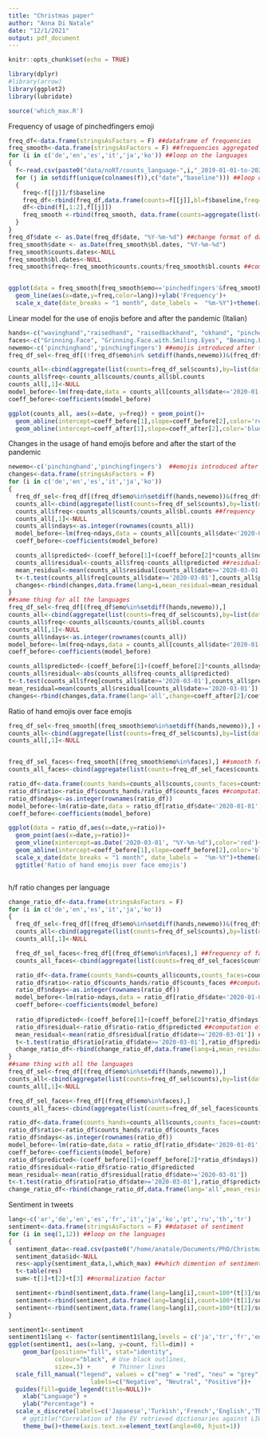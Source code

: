 ```yaml
---
title: "Christmas paper"
author: "Anna Di Natale"
date: "12/1/2021"
output: pdf_document
---
```


```r
knitr::opts_chunk$set(echo = TRUE)
```

```r
library(dplyr)
#library(arrow)
library(ggplot2)
library(lubridate)
```

```r
source('which_max.R')
```

Frequency of usage of pinchedfingers emoji
```r
freq_df<-data.frame(stringsAsFactors = F) ##dataframe of frequencies
freq_smooth<-data.frame(stringsAsFactors = F) ##frequencies aggregated on a weekly basis
for (i in c('de','en','es','it','ja','ko')) ##loop on the languages
{
  f<-read.csv(paste0("data/noRT/counts_language-",i,"_2019-01-01-to-2021-11-28.csv")) ##dataframe of the rough counts
  for (j in setdiff(unique(colnames(f)),c("date","baseline"))) ##loop on the emojis
  {
    freq<-f[[j]]/f$baseline
    freq_df<-rbind(freq_df,data.frame(counts=f[[j]],bl=f$baseline,freq=freq,lang=i,emo=j,date=f$date,stringsAsFactors = F)) ##save the frequencies
    df<-cbind(f[,1:2],f[[j]])
    freq_smooth <-rbind(freq_smooth, data.frame(counts=aggregate(list(counts=df$`f[[j]]`),by=list(dates=cut(as.POSIXct(df$date),"week")),sum),bl=aggregate(list(counts=df$baseline),by=list(dates=cut(as.POSIXct(df$date),"week")),sum),emo=j,lang=i,stringsAsFactors = F)) ##aggregate the counts by week
  }
}
freq_df$date <- as.Date(freq_df$date, "%Y-%m-%d") ##change format of date
freq_smooth$date <- as.Date(freq_smooth$bl.dates, "%Y-%m-%d")
freq_smooth$counts.dates<-NULL
freq_smooth$bl.dates<-NULL
freq_smooth$freq<-freq_smooth$counts.counts/freq_smooth$bl.counts ##computing frequency


ggplot(data = freq_smooth[freq_smooth$emo=='pinchedfingers'&freq_smooth$lang%in%c('it','ko','en')&freq_smooth$date>'2020-03-10',],aes(x=date,y=freq))+
  geom_line(aes(x=date,y=freq,color=lang))+ylab('Frequency')+
  scale_x_date(date_breaks = "1 month", date_labels =  "%m-%Y")+theme(axis.text.x=element_text(angle=60, hjust=1))

```

Linear model for the use of enojis before and after the pandemic (Italian)
```r
hands<-c("wavinghand","raisedhand", "raisedbackhand", "okhand", "pinchedfingers","pinchinghand","victoryhand", "crossedfingers", "loveyougesture", "signofthehorns", "backhandindexpointingup", "middlefinger", "backhandindexpointingdown", "indexpointingup", "thumbsup","thumbsdown", "raisedfist", "oncomingfist", "clappinghands", "raisinghands", "foldedhands")
faces<-c("Grinning.Face", "Grinning.Face.with.Smiling.Eyes", "Beaming.Face.with.Smiling.Eyes",  "Slightly.Smiling.Face", "Smiling.Face.with.Heart.Eyes", "Star.Struck", "GrinningFacewithBigEyes", "SmilingFacewithSmilingEyes", "SmilingFacewithHearts", "SmilingFace", "RelievedFace", "PensiveFace", "WorriedFace", "SlightlyFrowningFace", "FrowningFace", "CryingFace", "LoudlyCryingFace", "EnragedFace", "AngryFace", "FacewithSymbolsonMouth", "AngryFacewithHorns", "FacewithMedicalMask", "FacewithThermometer", "FacewithHead.Bandage", "SneezingFace")
newemo<-c('pinchinghand','pinchingfingers') ##emojis introduced after the start of the pandemic
freq_df_sel<-freq_df[(!freq_df$emo%in% setdiff(hands,newemo))&(freq_df$lang=='it'),] ##selecting only frequencies of hand emojis apart from emojis introduced after the pandemic

counts_all<-cbind(aggregate(list(counts=freq_df_sel$counts),by=list(date=freq_df_sel$date),sum),aggregate(list(bl.counts=freq_df_sel$bl),by=list(date=freq_df_sel$date),sum))
counts_all$freq<-counts_all$counts/counts_all$bl.counts
counts_all[,1]<-NULL
model_before<-lm(freq~date,data = counts_all[counts_all$date<='2020-01-01',]) ##modelling the usage of hand emojis in 2019
coeff_before<-coefficients(model_before)

ggplot(counts_all, aes(x=date, y=freq)) + geom_point()+
  geom_abline(intercept=coeff_before[1],slope=coeff_before[2],color='red')+
  geom_abline(intercept=coeff_after[1],slope=coeff_after[2],color='blue')


```

Changes in the usage of hand emojis before and after the start of the pandemic
```r
newemo<-c('pinchinghand','pinchingfingers')  ##emojis introduced after the start of the pandemic
changes<-data.frame(stringsAsFactors = F)
for (i in c('de','en','es','it','ja','ko'))
{
  freq_df_sel<-freq_df[(freq_df$emo%in%setdiff(hands,newemo))&(freq_df$lang==i),] ##frequency of usage of hand emojis
  counts_all<-cbind(aggregate(list(counts=freq_df_sel$counts),by=list(date=freq_df_sel$date),sum),aggregate(list(bl.counts=freq_df_sel$bl),by=list(date=freq_df_sel$date),sum))
  counts_all$freq<-counts_all$counts/counts_all$bl.counts ##frequency
  counts_all[,1]<-NULL
  counts_all$ndays<-as.integer(rownames(counts_all))
  model_before<-lm(freq~ndays,data = counts_all[counts_all$date<'2020-01-01',]) ##usage of hand emojis before the start of the pandemic
  coeff_before<-coefficients(model_before)

  counts_all$predicted<-(coeff_before[1]+(coeff_before[2]*counts_all$ndays)) ##predicted counts
  counts_all$residual<-counts_all$freq-counts_all$predicted ##residuals
  mean_residual<-mean(counts_all$residual[counts_all$date>='2020-03-01']) ##mean residual on the period after the start of the pandemic
  t<-t.test(counts_all$freq[counts_all$date>='2020-03-01'],counts_all$predicted[counts_all$date>='2020-03-01'])
  changes<-rbind(changes,data.frame(lang=i,mean_residual=mean_residual,perc=mean_residual/mean(counts_all$freq[counts_all$date>'2020-03-01']),pval=t$p.value,stringsAsFactors = F))
}
##same thing for all the languages
freq_df_sel<-freq_df[(freq_df$emo%in%setdiff(hands,newemo)),]
counts_all<-cbind(aggregate(list(counts=freq_df_sel$counts),by=list(date=freq_df_sel$date),sum),aggregate(list(bl.counts=freq_df_sel$bl),by=list(date=freq_df_sel$date),sum))
counts_all$freq<-counts_all$counts/counts_all$bl.counts
counts_all[,1]<-NULL
counts_all$ndays<-as.integer(rownames(counts_all))
model_before<-lm(freq~ndays,data = counts_all[counts_all$date<'2020-01-01',])
coeff_before<-coefficients(model_before)

counts_all$predicted<-(coeff_before[1]+(coeff_before[2]*counts_all$ndays))
counts_all$residual<-abs(counts_all$freq-counts_all$predicted)
t<-t.test(counts_all$freq[counts_all$date>='2020-03-01'],counts_all$predicted[counts_all$date>='2020-03-01'])
mean_residual=mean(counts_all$residual[counts_all$date>='2020-03-01'])
changes<-rbind(changes,data.frame(lang='all',change=coeff_after[2]/coeff_before[2],mean_residual=mean_residual,perc=mean_residual/mean(counts_all$freq[counts_all$date>='2020-03-01']),pval=t$p.value,stringsAsFactors = F))

```

Ratio of hand emojis over face emojis
```r
freq_df_sel<-freq_smooth[(freq_smooth$emo%in%setdiff(hands,newemo)),] ##smooth frequency of hand emojis minus new hand emojis
counts_all<-cbind(aggregate(list(counts=freq_df_sel$counts),by=list(date=freq_df_sel$date),sum),aggregate(list(bl.counts=freq_df_sel$bl),by=list(date=freq_df_sel$date),sum))
counts_all[,1]<-NULL


freq_df_sel_faces<-freq_smooth[(freq_smooth$emo%in%faces),] ##smooth frequency of face emojis (no newly introduced emojis in this category)
counts_all_faces<-cbind(aggregate(list(counts=freq_df_sel_faces$counts),by=list(date=freq_df_sel_faces$date),sum),aggregate(list(bl.counts=freq_df_sel_faces$bl),by=list(date=freq_df_sel_faces$date),sum))

ratio_df<-data.frame(counts_hands=counts_all$counts,counts_faces=counts_all_faces$counts,bl=counts_all$bl.counts,date=counts_all$date,lang='all') #ratio of h/f emojis
ratio_df$ratio<-ratio_df$counts_hands/ratio_df$counts_faces ##computation of the ratio
ratio_df$ndays<-as.integer(rownames(ratio_df))
model_before<-lm(ratio~date,data = ratio_df[ratio_df$date<'2020-01-01',]) ##model of the ratio in 2019
coeff_before<-coefficients(model_before)

ggplot(data = ratio_df,aes(x=date,y=ratio))+
  geom_point(aes(x=date,y=ratio))+
  geom_vline(xintercept=as.Date('2020-03-01', "%Y-%m-%d"),color='red')+
  geom_abline(intercept=coeff_before[1],slope=coeff_before[2],color='blue')+ylab('hands/faces')+
  scale_x_date(date_breaks = "1 month", date_labels =  "%m-%Y")+theme(axis.text.x=element_text(angle=60, hjust=1))+
  ggtitle('Ratio of hand emojis over face emojis')



```

h/f ratio changes per language 
```r
change_ratio_df<-data.frame(stringsAsFactors = F)
for (i in c('de','en','es','it','ja','ko'))
{
  freq_df_sel<-freq_df[(freq_df$emo%in%setdiff(hands,newemo))&(freq_df$lang==i),] ##frequency of hand emojis
  counts_all<-cbind(aggregate(list(counts=freq_df_sel$counts),by=list(date=freq_df_sel$date),sum),aggregate(list(bl.counts=freq_df_sel$bl),by=list(date=freq_df_sel$date),sum))
  counts_all[,1]<-NULL

  freq_df_sel_faces<-freq_df[(freq_df$emo%in%faces),] ##frequency of face emojis
  counts_all_faces<-cbind(aggregate(list(counts=freq_df_sel_faces$counts),by=list(date=freq_df_sel_faces$date),sum),aggregate(list(bl.counts=freq_df_sel_faces$bl),by=list(date=freq_df_sel_faces$date),sum))

  ratio_df<-data.frame(counts_hands=counts_all$counts,counts_faces=counts_all_faces$counts,bl=counts_all$bl.counts,date=counts_all$date,lang=i) ##df of ratio per language
  ratio_df$ratio<-ratio_df$counts_hands/ratio_df$counts_faces ##computation of the ratio
  ratio_df$ndays<-as.integer(rownames(ratio_df))
  model_before<-lm(ratio~ndays,data = ratio_df[ratio_df$date<'2020-01-01',]) ##model of the ratio in 2019
  coeff_before<-coefficients(model_before)
  
  ratio_df$predicted<-(coeff_before[1]+(coeff_before[2]*ratio_df$ndays)) ##predicted ratio after the start of the pandemic
  ratio_df$residual<-ratio_df$ratio-ratio_df$predicted ##computation of the residual
  mean_residual<-mean(ratio_df$residual[ratio_df$date>='2020-03-01']) ##mean residual after the start of the pandemic
  t<-t.test(ratio_df$ratio[ratio_df$date>='2020-03-01'],ratio_df$predicted[ratio_df$date>='2020-03-01'])
  change_ratio_df<-rbind(change_ratio_df,data.frame(lang=i,mean_residual=mean_residual,perc=mean_residual/mean(ratio_df$ratio[ratio_df$date>='2020-03-01']),pvalue=t$p.value,stringsAsFactors = F))
}
##same thing with all the languages
freq_df_sel<-freq_df[(freq_df$emo%in%setdiff(hands,newemo)),]
counts_all<-cbind(aggregate(list(counts=freq_df_sel$counts),by=list(date=freq_df_sel$date),sum),aggregate(list(bl.counts=freq_df_sel$bl),by=list(date=freq_df_sel$date),sum))
counts_all[,1]<-NULL

freq_df_sel_faces<-freq_df[(freq_df$emo%in%faces),]
counts_all_faces<-cbind(aggregate(list(counts=freq_df_sel_faces$counts),by=list(date=freq_df_sel_faces$date),sum),aggregate(list(bl.counts=freq_df_sel_faces$bl),by=list(date=freq_df_sel_faces$date),sum))

ratio_df<-data.frame(counts_hands=counts_all$counts,counts_faces=counts_all_faces$counts,bl=counts_all$bl.counts,date=counts_all$date,lang='all')
ratio_df$ratio<-ratio_df$counts_hands/ratio_df$counts_faces
ratio_df$ndays<-as.integer(rownames(ratio_df))
model_before<-lm(ratio~date,data = ratio_df[ratio_df$date<'2020-01-01',])
coeff_before<-coefficients(model_before)
ratio_df$predicted<-(coeff_before[1]+(coeff_before[2]*ratio_df$ndays))
ratio_df$residual<-ratio_df$ratio-ratio_df$predicted
mean_residual<-mean(ratio_df$residual[ratio_df$date>='2020-03-01'])
t<-t.test(ratio_df$ratio[ratio_df$date>='2020-03-01'],ratio_df$predicted[ratio_df$date>='2020-03-01'])
change_ratio_df<-rbind(change_ratio_df,data.frame(lang='all',mean_residual=mean_residual,perc=mean_residual/mean(ratio_df$ratio[ratio_df$date>='2020-03-01']),pvalue=t$p.value,stringsAsFactors = F))
```

Sentiment in tweets
```r
lang<-c('ar','de','en','es','fr','it','ja','ko','pt','ru','th','tr')
sentiment<-data.frame(stringsAsFactors = F) ##dataset of sentiment
for (i in seq(1,12)) ##loop on the languages
{
  sentiment_data<-read.csv(paste0("/home/anatale/Documents/PhD/Christmas paper/2021/data/sentiment/unzipped/sentiment_language-",lang[i],"_emoji-🤌_2019-01-01-to-2021-11-28.csv"))
  sentiment_data$id<-NULL
  res<-apply(sentiment_data,1,which_max) ##which dimention of sentiment is the highest predicted
  t<-table(res)
  sum<-t[1]+t[2]+t[3] ##normalization factor

  sentiment<-rbind(sentiment,data.frame(lang=lang[i],count=100*(t[3]/sum),dim="pos",stringsAsFactors=F))
  sentiment<-rbind(sentiment,data.frame(lang=lang[i],count=100*(t[1]/sum),dim="neg",stringsAsFactors=F))
  sentiment<-rbind(sentiment,data.frame(lang=lang[i],count=100*(t[2]/sum),dim="neu",stringsAsFactors=F))
}

```


```r
sentiment1<-sentiment
sentiment1$lang <- factor(sentiment1$lang,levels = c('ja','tr','fr','en','th','pt','de','ru','it','ar','ko','es'))
ggplot(sentiment1, aes(x=lang, y=count, fill=dim)) +
    geom_bar(position="fill", stat="identity",
             colour="black", # Use black outlines,
             size=.3) +      # Thinner lines
  scale_fill_manual("legend", values = c("neg" = "red", "neu" = "grey", "pos" = "blue"), breaks=c("neg", "neu", "pos"),
                       labels=c("Negative", "Neutral", "Positive"))+
  guides(fill=guide_legend(title=NULL))+
    xlab("Language") +
    ylab("Percentage") +
  scale_x_discrete(labels=c('Japanese','Turkish','French','English','Thailandese','Portuguese','German','Russian','Italian','Arabic','Korean','Spanish'))+
    # ggtitle("Correlation of the EV retrieved dictionaries against LIWC2015") +
    theme_bw()+theme(axis.text.x=element_text(angle=60, hjust=1))

```
